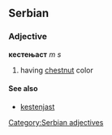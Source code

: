 ==Serbian==
===Adjective===
'''кестењаст''' ''m s''
#having [[chestnut]] color
====See also====
*[[kestenjast]]
[[Category:Serbian adjectives]]
